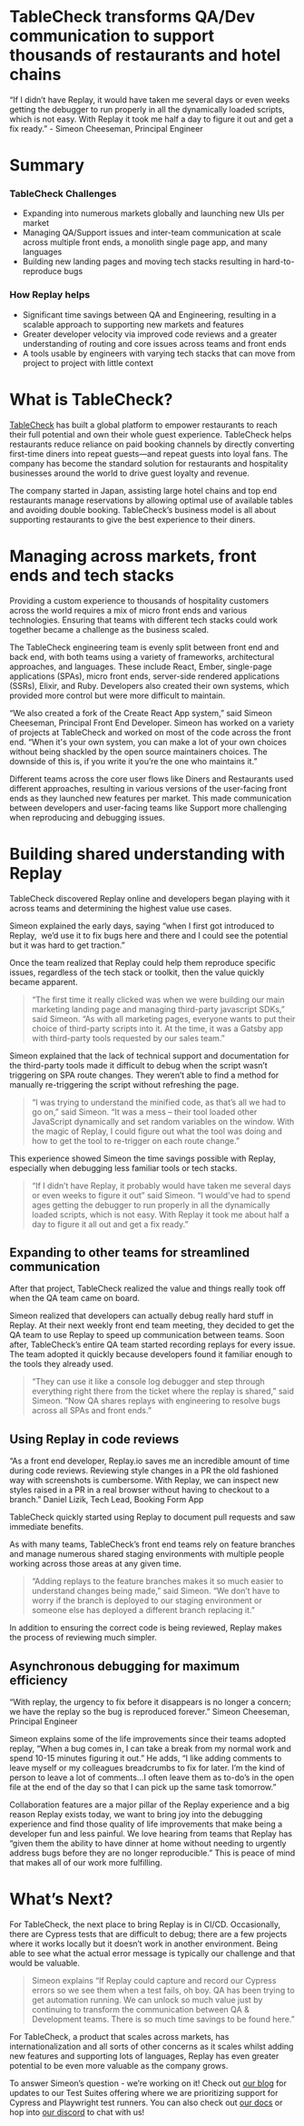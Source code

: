 
# TableCheck transforms QA/Dev communication to support thousands of restaurants and hotel chains

<Callout type="info" emoji="🪄">
“If I didn’t have Replay, it would have taken me several days or even weeks getting the debugger to run properly in all the dynamically loaded scripts, which is not easy. With Replay it took me half a day to figure it out and get a fix ready.” - Simeon Cheeseman, Principal Engineer

</Callout>

# Summary

### TableCheck Challenges

- Expanding into numerous markets globally and launching new UIs per market
- Managing QA/Support issues and inter-team communication at scale across multiple front ends, a monolith single page app, and many languages
- Building new landing pages and moving tech stacks resulting in hard-to-reproduce bugs

### How Replay helps

- Significant time savings between QA and Engineering, resulting in a scalable approach to supporting new markets and features
- Greater developer velocity via improved code reviews and a greater understanding of routing and core issues across teams and front ends
- A tools usable by engineers with varying tech stacks that can move from project to project with little context

# What is TableCheck?

[TableCheck](https://www.tablecheck.com/en/company/) has built a global platform to empower restaurants to reach their full potential and own their whole guest experience. TableCheck helps restaurants reduce reliance on paid booking channels by directly converting first-time diners into repeat guests⁠—and repeat guests into loyal fans. The company has become the standard solution for restaurants and hospitality businesses around the world to drive guest loyalty and revenue.

The company started in Japan, assisting large hotel chains and top end restaurants manage reservations by allowing optimal use of available tables and avoiding double booking. TableCheck’s business model is all about supporting restaurants to give the best experience to their diners.

# Managing across markets, front ends and tech stacks

Providing a custom experience to thousands of hospitality customers across the world requires a mix of micro front ends and various technologies. Ensuring that teams with different tech stacks could work together became a challenge as the business scaled.

The TableCheck engineering team is evenly split between front end and back end, with both teams using a variety of frameworks, architectural approaches, and languages. These include React, Ember, single-page applications (SPAs), micro front ends, server-side rendered applications (SSRs), Elixir, and Ruby. Developers also created their own systems, which provided more control but were more difficult to maintain.

“We also created a fork of the Create React App system,” said Simeon Cheeseman, Principal Front End Developer. Simeon has worked on a variety of projects at TableCheck and worked on most of the code across the front end. “When it's your own system, you can make a lot of your own choices without being shackled by the open source maintainers choices. The downside of this is, if you write it you’re the one who maintains it.”

Different teams across the core user flows like Diners and Restaurants used different approaches, resulting in various versions of the user-facing front ends as they launched new features per market. This made communication between developers and user-facing teams like Support more challenging when reproducing and debugging issues.

# Building shared understanding with Replay

TableCheck discovered Replay online and developers began playing with it across teams and determining the highest value use cases.

Simeon explained the early days, saying “when I first got introduced to Replay,  we’d use it to fix bugs here and there and I could see the potential but it was hard to get traction.”

Once the team realized that Replay could help them reproduce specific issues, regardless of the tech stack or toolkit, then the value quickly became apparent.

> “The first time it really clicked was when we were building our main marketing landing page and managing third-party javascript SDKs,” said Simeon. “As with all marketing pages, everyone wants to put their choice of third-party scripts into it. At the time, it was a Gatsby app with third-party tools requested by our sales team.”
> 

Simeon explained that the lack of technical support and documentation for the third-party tools made it difficult to debug when the script wasn’t triggering on SPA route changes. They weren’t able to find a method for manually re-triggering the script without refreshing the page.

> “I was trying to understand the minified code, as that’s all we had to go on,” said Simeon. “It was a mess – their tool loaded other JavaScript dynamically and set random variables on the window. With the magic of Replay, I could figure out what the tool was doing and how to get the tool to re-trigger on each route change.”
> 

This experience showed Simeon the time savings possible with Replay, especially when debugging less familiar tools or tech stacks.

> “If I didn’t have Replay, it probably would have taken me several days or even weeks to figure it out” said Simeon. “I would've had to spend ages getting the debugger to run properly in all the dynamically loaded scripts, which is not easy. With Replay it took me about half a day to figure it all out and get a fix ready.”
> 

## Expanding to other teams for streamlined communication

After that project, TableCheck realized the value and things really took off when the QA team came on board.

Simeon realized that developers can actually debug really hard stuff in Replay. At their next weekly front end team meeting, they decided to get the QA team to use Replay to speed up communication between teams. Soon after, TableCheck’s entire QA team started recording replays for every issue. The team adopted it quickly because developers found it familiar enough to the tools they already used.

> “They can use it like a console log debugger and step through everything right there from the ticket where the replay is shared,” said Simeon. “Now QA shares replays with engineering to resolve bugs across all SPAs and front ends.”
> 

## Using Replay in code reviews

<Callout type="info" emoji="🗽">
“As a front end developer, Replay.io saves me an incredible amount of time during code reviews. Reviewing style changes in a PR the old fashioned way with screenshots is cumbersome. With Replay, we can inspect new styles raised in a PR in a real browser without having to checkout to a branch.” Daniel Lizik, Tech Lead, Booking Form App

</Callout>

TableCheck quickly started using Replay to document pull requests and saw immediate benefits.

As with many teams, TableCheck’s front end teams rely on feature branches and manage numerous shared staging environments with multiple people working across those areas at any given time.

> “Adding replays to the feature branches makes it so much easier to understand changes being made,” said Simeon. “We don’t have to worry if the branch is deployed to our staging environment or someone else has deployed a different branch replacing it.”
> 

In addition to ensuring the correct code is being reviewed, Replay makes the process of reviewing much simpler.

## Asynchronous debugging for maximum efficiency

<Callout type="info" emoji="😇">
“With replay, the urgency to fix before it disappears is no longer a concern; we have the replay so the bug is reproduced forever.” Simeon Cheeseman, Principal Engineer

</Callout>

Simeon explains some of the life improvements since their teams adopted replay, “When a bug comes in, I can take a break from my normal work and spend 10-15 minutes figuring it out.” He adds, “I like adding comments to leave myself or my colleagues breadcrumbs to fix for later. I’m the kind of person to leave a lot of comments…I often leave them as to-do’s in the open file at the end of the day so that I can pick up the same task tomorrow.”

Collaboration features are a major pillar of the Replay experience and a big reason Replay exists today, we want to bring joy into the debugging experience and find those quality of life improvements that make being a developer fun and less painful. We love hearing from teams that  Replay has “given them the ability to have dinner at home without needing to urgently address bugs before they are no longer reproducible.” This is peace of mind that makes all of our work more fulfilling. 

# What’s Next?

For TableCheck, the next place to bring Replay is in CI/CD. Occasionally, there are Cypress tests that are difficult to debug; there are a few projects where it works locally but it doesn’t work in another environment. Being able to see what the actual error message is typically our challenge and that would be valuable. 

> Simeon explains “If Replay could capture and record our Cypress errors so we see them when a test fails, oh boy. QA has been trying to get automation running. We can unlock so much value just by continuing to transform the communication between QA & Development teams. There is so much time savings to be found here.”
> 

For TableCheck, a product that scales across markets, has internationalization and all sorts of other concerns as it scales whilst adding new features and supporting lots of languages, Replay has even greater potential to be even more valuable as the company grows.

To answer Simeon’s question - we’re working on it! Check out [our blog](https://medium.com/replay-io) for updates to our Test Suites offering where we are prioritizing support for Cypress and Playwright test runners. You can also check out [our docs](https://docs.replay.io/docs/recording-automated-tests-5bf7d91b65cd46deab1867b07bd12bdf) or hop into [our discord](http://replay.io/discord) to chat with us!